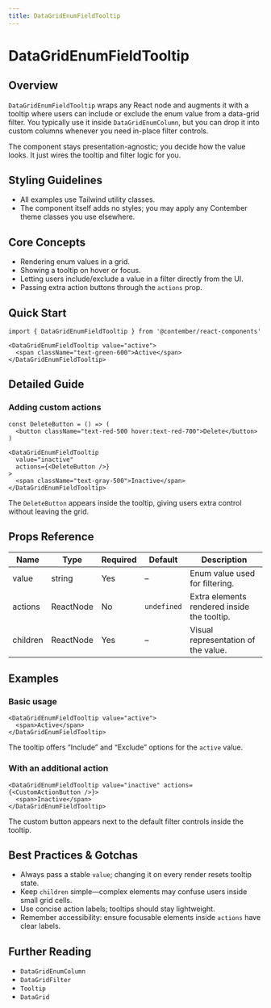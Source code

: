 ```yaml
---
title: DataGridEnumFieldTooltip
---
```


<!-- Edited by human: false -->
<!-- Examples count: 2 -->
<!-- Source examples: 2 -->
<!-- Playground examples: 0 -->
<!-- External examples: 0 -->
<!-- Import examples: 0 -->

# DataGridEnumFieldTooltip

## Overview
`DataGridEnumFieldTooltip` wraps any React node and augments it with a tooltip where users can include or exclude the enum value from a data-grid filter. You typically use it inside `DataGridEnumColumn`, but you can drop it into custom columns whenever you need in-place filter controls.

The component stays presentation-agnostic; you decide how the value looks. It just wires the tooltip and filter logic for you.

## Styling Guidelines
* All examples use Tailwind utility classes.
* The component itself adds no styles; you may apply any Contember theme classes you use elsewhere.

## Core Concepts
* Rendering enum values in a grid.
* Showing a tooltip on hover or focus.
* Letting users include/exclude a value in a filter directly from the UI.
* Passing extra action buttons through the `actions` prop.

## Quick Start
```tsx
import { DataGridEnumFieldTooltip } from '@contember/react-components'

<DataGridEnumFieldTooltip value="active">
  <span className="text-green-600">Active</span>
</DataGridEnumFieldTooltip>
```

## Detailed Guide
### Adding custom actions
```tsx
const DeleteButton = () => (
  <button className="text-red-500 hover:text-red-700">Delete</button>
)

<DataGridEnumFieldTooltip
  value="inactive"
  actions={<DeleteButton />}
>
  <span className="text-gray-500">Inactive</span>
</DataGridEnumFieldTooltip>
```
The `DeleteButton` appears inside the tooltip, giving users extra control without leaving the grid.

## Props Reference
| Name | Type | Required | Default | Description |
|------|------|----------|---------|-------------|
| value | string | Yes | – | Enum value used for filtering. |
| actions | ReactNode | No | `undefined` | Extra elements rendered inside the tooltip. |
| children | ReactNode | Yes | – | Visual representation of the value. |

## Examples
### Basic usage
```tsx
<DataGridEnumFieldTooltip value="active">
  <span>Active</span>
</DataGridEnumFieldTooltip>
```
The tooltip offers “Include” and “Exclude” options for the `active` value.

### With an additional action
```tsx
<DataGridEnumFieldTooltip value="inactive" actions={<CustomActionButton />}>
  <span>Inactive</span>
</DataGridEnumFieldTooltip>
```
The custom button appears next to the default filter controls inside the tooltip.

## Best Practices & Gotchas
* Always pass a stable `value`; changing it on every render resets tooltip state.
* Keep `children` simple—complex elements may confuse users inside small grid cells.
* Use concise action labels; tooltips should stay lightweight.
* Remember accessibility: ensure focusable elements inside `actions` have clear labels.

## Further Reading
* `DataGridEnumColumn`
* `DataGridFilter`
* `Tooltip`
* `DataGrid`
<!-- End of Generated Documentation -->
